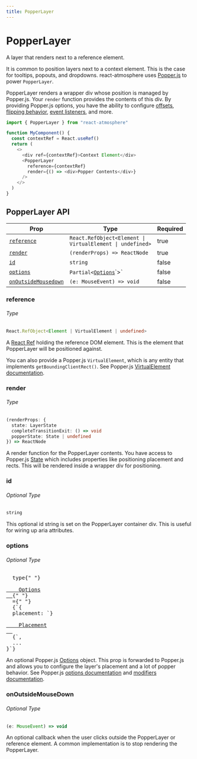 ```yaml
---
title: PopperLayer
---
```



# PopperLayer

<p className="intro">A layer that renders next to a reference element.</p>
<PopperLayerExample />

It is common to position layers next to a context element. This is the case for
tooltips, popouts, and dropdowns. react-atmosphere uses
[Popper.js](https://popper.js.org/) to power `PopperLayer`.

PopperLayer renders a wrapper div whose position is managed by Popper.js. Your
`render` function provides the contents of this div. By providing Popper.js
options, you have the ability to configure [offsets](https://popper.js.org/docs/v2/modifiers/popper-offsets/),
[flipping behavior](https://popper.js.org/docs/v2/modifiers/flip/), [event listeners](https://popper.js.org/docs/v2/modifiers/event-listeners/),
and more.

```typescript
import { PopperLayer } from "react-atmosphere"

function MyComponent() {
  const contextRef = React.useRef()
  return (
    <>
      <div ref={contextRef}>Context Element</div>
      <PopperLayer
        reference={contextRef}
        render={() => <div>Popper Contents</div>}
      />
    </>
  )
}
```

## PopperLayer API

| Prop                                        | Type                                                                                                                                    | Required |
| ------------------------------------------- | --------------------------------------------------------------------------------------------------------------------------------------- | -------- |
| [`reference`](#reference)                   | <code class="language-text">React.RefObject<Element &#124; VirtualElement &#124; undefined></code>                                      | true     |
| [`render`](#render)                         | `(renderProps) => ReactNode`                                                                                                            | true     |
| [`id`](#id)                                 | `string`                                                                                                                                | false    |
| [`options`](#options)                       | `Partial<`[`Options`](https://github.com/popperjs/popper-core/blob/1c380a42cccc5286786bcd73872f2f5157a99db8/src/types.js#L107-L112")`>` | false    |
| [`onOutsideMousedown`](#onoutsidemousedown) | `(e: MouseEvent) => void`                                                                                                                            | false    |

### reference

###### Type

```typescript
React.RefObject<Element | VirtualElement | undefined>
```

A [React Ref](https://reactjs.org/docs/refs-and-the-dom.html) holding the
reference DOM element. This is the element that PopperLayer will be positioned
against.

You can also provide a Popper.js `VirtualElement`, which is any entity that
implements `getBoundingClientRect()`. See Popper.js [VirtualElement documentation](https://popper.js.org/docs/v2/virtual-elements/).

### render

###### Type

<!-- prettier-ignore -->
```typescript
(renderProps: {
  state: LayerState
  completeTransitionExit: () => void
  popperState: State | undefined
}) => ReactNode
```

A render function for the PopperLayer contents. You have access to Popper.js
[State](https://github.com/popperjs/popper-core/blob/56af968be69f0d16f6b0202f8ac2730c412513c8/src/types.js#L54-L77)
which includes properties like positioning placement and rects. This will be
rendered inside a wrapper div for positioning.

### id

###### Optional Type

```typescript
string
```

This optional id string is set on the PopperLayer container div. This is useful
for wiring up aria attributes.

### options

###### Optional Type

<pre class="language-typescript">
  type{" "}
  <a href="https://github.com/popperjs/popper-core/blob/1c380a42cccc5286786bcd73872f2f5157a99db8/src/types.js#L107-L112">
    Options
  </a>{" "}
  ={" "}
  {`{
  placement: `}
  <a href="https://github.com/popperjs/popper-core/blob/1c380a42cccc5286786bcd73872f2f5157a99db8/src/enums.js#L41">
    Placement
  </a>
  {`,
  ...
}`}
</pre>

An optional Popper.js [Options](https://github.com/popperjs/popper-core/blob/56af968be69f0d16f6b0202f8ac2730c412513c8/src/types.js#L107-L112)
object. This prop is forwarded to Popper.js and allows you to configure the
layer's placement and a lot of popper behavior. See Popper.js [options documentation](https://popper.js.org/docs/v2/constructors/#options)
and [modifiers documentation](https://popper.js.org/docs/v2/modifiers/).

### onOutsideMouseDown

###### Optional Type

```typescript
(e: MouseEvent) => void
```

An optional callback when the user clicks outside the PopperLayer or reference
element. A common implementation is to stop rendering the PopperLayer.

